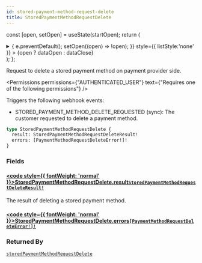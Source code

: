 ```yaml
---
id: stored-payment-method-request-delete
title: StoredPaymentMethodRequestDelete
---
```






const [open, setOpen] = useState(startOpen);
return (
<details {...(open ? { open: true } : {})} className="details" style={{ border:'none', boxShadow:'none', background:'var(--ifm-background-color)' }}>
<summary
onClick={(e) => {
e.preventDefault();
setOpen((open) => !open);
}}
style={{ listStyle:'none' }} >
{open ? dataOpen : dataClose}
</summary>
{open && children}
</details>
);
};

Request to delete a stored payment method on payment provider side.


<Badge text="Added in Saleor 3.16" class="badge badge--secondary margin-bottom--sm" />


<FeaturePreview />


<Permissions permissions={"AUTHENTICATED_USER"} text={"Requires one of the following permissions"} />


Triggers the following webhook events:

- STORED_PAYMENT_METHOD_DELETE_REQUESTED (sync): The customer requested to delete a payment method.

```graphql
type StoredPaymentMethodRequestDelete {
  result: StoredPaymentMethodRequestDeleteResult!
  errors: [PaymentMethodRequestDeleteError!]!
}
```

### Fields

#### [<code style={{ fontWeight: 'normal' }}>StoredPaymentMethodRequestDelete.<b>result</b></code>](#)<Bullet />[`StoredPaymentMethodRequestDeleteResult!`](../../../api-reference/payments/enums/stored-payment-method-request-delete-result.mdx) <Badge class="badge badge--secondary" text="non-null"/> <Badge class="badge badge--secondary" text="enum"/> <Badge class="badge badge--secondary" text="payments"/>

The result of deleting a stored payment method.

#### [<code style={{ fontWeight: 'normal' }}>StoredPaymentMethodRequestDelete.<b>errors</b></code>](#)<Bullet />[`[PaymentMethodRequestDeleteError!]!`](../../../api-reference/payments/objects/payment-method-request-delete-error.mdx) <Badge class="badge badge--secondary" text="non-null"/> <Badge class="badge badge--secondary" text="object"/> <Badge class="badge badge--secondary" text="payments"/>

### Returned By

[`storedPaymentMethodRequestDelete`](../../../api-reference/payments/mutations/stored-payment-method-request-delete.mdx) <Badge class="badge badge--secondary" text="mutation"/>



